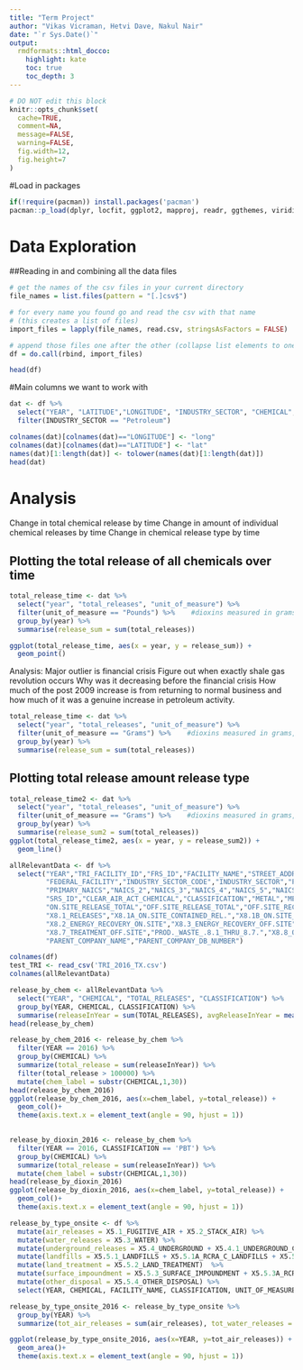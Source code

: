 ```yaml
---
title: "Term Project"
author: "Vikas Vicraman, Hetvi Dave, Nakul Nair"
date: "`r Sys.Date()`"
output:
  rmdformats::html_docco:
    highlight: kate
    toc: true
    toc_depth: 3
---
```


```r
# DO NOT edit this block
knitr::opts_chunk$set(
  cache=TRUE,
  comment=NA,
  message=FALSE,
  warning=FALSE,
  fig.width=12,
  fig.height=7
)
```

#Load in packages
```r
if(!require(pacman)) install.packages('pacman')
pacman::p_load(dplyr, locfit, ggplot2, mapproj, readr, ggthemes, viridis, reshape2, cowplot, gstat, sp, automap, data.table)
```

# Data Exploration

##Reading in and combining all the data files
```r
# get the names of the csv files in your current directory
file_names = list.files(pattern = "[.]csv$")  

# for every name you found go and read the csv with that name 
# (this creates a list of files)
import_files = lapply(file_names, read.csv, stringsAsFactors = FALSE)

# append those files one after the other (collapse list elements to one dataset) and save it as d
df = do.call(rbind, import_files)

```

```r
head(df)
```

#Main columns we want to work with
```r
dat <- df %>%
  select("YEAR", "LATITUDE","LONGITUDE", "INDUSTRY_SECTOR", "CHEMICAL", "CARCINOGEN", "TOTAL_RELEASES", "UNIT_OF_MEASURE") %>%
  filter(INDUSTRY_SECTOR == "Petroleum")

colnames(dat)[colnames(dat)=="LONGITUDE"] <- "long"
colnames(dat)[colnames(dat)=="LATITUDE"] <- "lat"
names(dat)[1:length(dat)] <- tolower(names(dat)[1:length(dat)])
head(dat)
```


# Analysis
Change in total chemical release by time
Change in amount of individual chemical releases by time
Change in chemical release type by time

## Plotting the total release of all chemicals over time
```r
total_release_time <- dat %>%
  select("year", "total_releases", "unit_of_measure") %>%
  filter(unit_of_measure == "Pounds") %>%    #dioxins measured in grams, excluding these
  group_by(year) %>%
  summarise(release_sum = sum(total_releases))


```

```r
ggplot(total_release_time, aes(x = year, y = release_sum)) +
  geom_point()
```
Analysis: Major outlier is financial crisis
Figure out when exactly shale gas revolution occurs
Why was it decreasing before the financial crisis
How much of the post 2009 increase is from returning to normal business and how much of it was a genuine increase in petroleum activity.


```r
total_release_time <- dat %>%
  select("year", "total_releases", "unit_of_measure") %>%
  filter(unit_of_measure == "Grams") %>%    #dioxins measured in grams, excluding these
  group_by(year) %>%
  summarise(release_sum = sum(total_releases))


```


## Plotting total release amount release type
```r
total_release_time2 <- dat %>%
  select("year", "total_releases", "unit_of_measure") %>%
  filter(unit_of_measure == "Grams") %>%    #dioxins measured in grams, excluding these
  group_by(year) %>%
  summarise(release_sum2 = sum(total_releases))
ggplot(total_release_time2, aes(x = year, y = release_sum2)) +
  geom_line()

```


```r
allRelevantData <- df %>%
  select("YEAR","TRI_FACILITY_ID","FRS_ID","FACILITY_NAME","STREET_ADDRESS","CITY","COUNTY","ST","ZIP","BIA_CODE","TRIBE","LATITUDE","LONGITUDE",
         "FEDERAL_FACILITY","INDUSTRY_SECTOR_CODE","INDUSTRY_SECTOR","PRIMARY_SIC","SIC_2","SIC_3","SIC_4","SIC_5","SIC_6",
         "PRIMARY_NAICS","NAICS_2","NAICS_3","NAICS_4","NAICS_5","NAICS_6","DOC_CTRL_NUM","CHEMICAL",
         "SRS_ID","CLEAR_AIR_ACT_CHEMICAL","CLASSIFICATION","METAL","METAL_CATEGORY","CARCINOGEN","FORM_TYPE","UNIT_OF_MEASURE",
         "ON.SITE_RELEASE_TOTAL","OFF.SITE_RELEASE_TOTAL","OFF.SITE_RECOVERY_TOTAL","OFF.SITE_TREATED_TOTAL","TOTAL_RELEASES",
         "X8.1_RELEASES","X8.1A_ON.SITE_CONTAINED_REL.","X8.1B_ON.SITE_OTHER_RELEASES","X8.1C_OFF.SITE_CONTAINED_REL.","X8.1D_OFF.SITE_OTHER_RELEASES",
         "X8.2_ENERGY_RECOVERY_ON.SITE","X8.3_ENERGY_RECOVERY_OFF.SITE","X8.4_RECYCLING_ON.SITE","X8.5_RECYCLING_OFF.SITE","X8.6_TREATMENT_ON.SITE",
         "X8.7_TREATMENT_OFF.SITE","PROD._WASTE_.8.1_THRU_8.7.","X8.8_ONE.TIME_RELEASE","PROD_RATIO_OR_ACTIVITY","X8.9_PRODUCTION_RATIO",
         "PARENT_COMPANY_NAME","PARENT_COMPANY_DB_NUMBER")

colnames(df)
test_TRI <- read_csv('TRI_2016_TX.csv')
colnames(allRelevantData)
```

```r
release_by_chem <- allRelevantData %>%
  select("YEAR", "CHEMICAL", "TOTAL_RELEASES", "CLASSIFICATION") %>%
  group_by(YEAR, CHEMICAL, CLASSIFICATION) %>%
  summarise(releaseInYear = sum(TOTAL_RELEASES), avgReleaseInYear = mean(TOTAL_RELEASES))
head(release_by_chem)
```


```r
release_by_chem_2016 <- release_by_chem %>%
  filter(YEAR == 2016) %>%
  group_by(CHEMICAL) %>%
  summarize(total_release = sum(releaseInYear)) %>%
  filter(total_release > 100000) %>%
  mutate(chem_label = substr(CHEMICAL,1,30))
head(release_by_chem_2016)
ggplot(release_by_chem_2016, aes(x=chem_label, y=total_release)) +
  geom_col()+
  theme(axis.text.x = element_text(angle = 90, hjust = 1))
       
```

```r
release_by_dioxin_2016 <- release_by_chem %>%
  filter(YEAR == 2016, CLASSIFICATION == 'PBT') %>%
  group_by(CHEMICAL) %>%
  summarize(total_release = sum(releaseInYear)) %>%
  mutate(chem_label = substr(CHEMICAL,1,30))
head(release_by_dioxin_2016)
ggplot(release_by_dioxin_2016, aes(x=chem_label, y=total_release)) +
  geom_col()+
  theme(axis.text.x = element_text(angle = 90, hjust = 1))
```

```r
release_by_type_onsite <- df %>%
  mutate(air_releases = X5.1_FUGITIVE_AIR + X5.2_STACK_AIR) %>%
  mutate(water_releases = X5.3_WATER) %>%
  mutate(underground_releases = X5.4_UNDERGROUND + X5.4.1_UNDERGROUND_CLASS_I + X5.4.2_UNDERGROUND_CLASS_II.V) %>%
  mutate(landfills = X5.5.1_LANDFILLS + X5.5.1A_RCRA_C_LANDFILLS + X5.5.1B_OTHER_LANDFILLS) %>%
  mutate(land_treatment = X5.5.2_LAND_TREATMENT)  %>%
  mutate(surface_impoundment = X5.5.3_SURFACE_IMPOUNDMENT + X5.5.3A_RCRA_C_SURFACE_IMP. + X5.5.3B_Other_SURFACE_IMP.) %>%
  mutate(other_disposal = X5.5.4_OTHER_DISPOSAL) %>%
  select(YEAR, CHEMICAL, FACILITY_NAME, CLASSIFICATION, UNIT_OF_MEASURE, air_releases, water_releases, underground_releases, landfills, land_treatment, surface_impoundment, other_disposal)
```


```r
release_by_type_onsite_2016 <- release_by_type_onsite %>%
  group_by(YEAR) %>%
  summarize(tot_air_releases = sum(air_releases), tot_water_releases = sum(water_releases), tot_underground_releases = sum(underground_releases), tot_landfills = sum(landfills), tot_land_treatment = sum(land_treatment), tot_surface_impoundment = sum(surface_impoundment), tot_other_disposal = sum(other_disposal)) 

ggplot(release_by_type_onsite_2016, aes(x=YEAR, y=tot_air_releases)) +
  geom_area()+
  theme(axis.text.x = element_text(angle = 90, hjust = 1))
```



